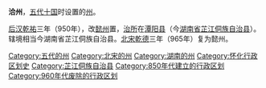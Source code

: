 '''洽州'''，[[五代十国|五代十国]]时设置的[[州|州]]。

[[后汉|后汉]][[乾祐_(后汉)|乾祐]]三年（950年），改[[懿州_(后唐)|懿州]]置，[[治所|治所]]在[[潭阳县|潭阳县]]（今[[湖南省|湖南省]][[芷江侗族自治县|芷江侗族自治县]]）。辖境相当今湖南省芷江侗族自治县。[[北宋|北宋]][[乾德_(北宋)|乾德]]三年（965年）复为懿州。

{{湖南行政区划小作品}}
[[Category:五代的州|Category:五代的州]]
[[Category:北宋的州|Category:北宋的州]]
[[Category:湖南的州|Category:湖南的州]]
[[Category:怀化行政区划史|Category:怀化行政区划史]] 
[[Category:芷江侗族自治县|Category:芷江侗族自治县]]
[[Category:850年代建立的行政区划|Category:850年代建立的行政区划]]
[[Category:960年代废除的行政区划|Category:960年代废除的行政区划]]